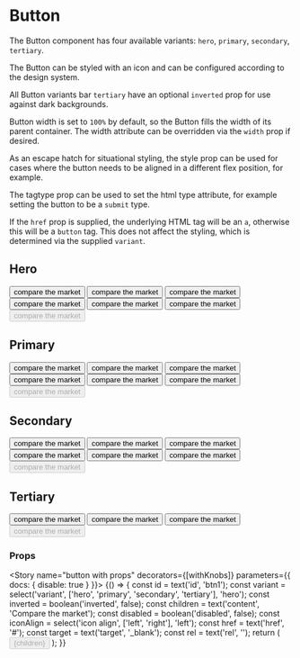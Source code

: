 
<Meta title="Components|Button" component={Button} />

# Button

The Button component has four available variants: `hero`, `primary`, `secondary`, `tertiary`.

The Button can be styled with an icon and can be configured according to the design system.

All Button variants bar `tertiary` have an optional `inverted` prop for use against dark backgrounds.

Button width is set to `100%` by default, so the Button fills the width of its parent container. The width
attribute can be overridden via the `width` prop if desired.

As an escape hatch for situational styling, the style prop can be used for cases where the button needs to be aligned in a different flex position, for example.

The tagtype prop can be used to set the html type attribute, for example setting the button to be a `submit` type.

If the `href` prop is supplied, the underlying HTML tag will be an `a`, otherwise this will be a `button` tag. This does not
affect the styling, which is determined via the supplied `variant`.

## Hero
<Preview>
  <Story name="hero button">
    <FluidContainer>
      <Row>
        <Column sm={4}>
          <Button id="hero-btn01" variant="hero" href='#'>compare the market</Button>
        </Column>
        <Column sm={4}>
          <Button id="hero-btn02" variant="hero" icon={faInfoCircle}>compare the market</Button>
        </Column>
        <Column sm={4}>
          <Button id="hero-btn03" variant="hero" icon={faInfoCircle} iconAlign='right'>compare the market</Button>
        </Column>
      </Row>
      <StyledRow bg='#0f8927'>
        <Column sm={4}>
          <Button id="hero-btn04" variant="hero" inverted >compare the market</Button>
        </Column>
        <Column sm={4}>
          <Button id="hero-btn05" variant="hero" inverted icon={faInfoCircle}>compare the market</Button>
        </Column>
        <Column sm={4}>
          <Button id="hero-btn06" variant="hero" inverted icon={faInfoCircle} iconAlign='right'>compare the market</Button>
        </Column>
      </StyledRow>
      <Row>
        <Column sm={4}>
          <Button id="hero-btn07" variant="hero" disabled>compare the market</Button>
        </Column>
      </Row>
    </FluidContainer>
  </Story>
</Preview>

## Primary
<Preview>
  <Story name="primary button">
    <FluidContainer>
      <Row>
        <Column sm={4}>
          <Button id="primary-btn01" variant="primary" >compare the market</Button>
        </Column>
        <Column sm={4}>
          <Button id="primary-btn02" variant="primary" icon={faInfoCircle}>compare the market</Button>
        </Column>
        <Column sm={4}>
          <Button id="primary-btn03" variant="primary" icon={faInfoCircle} iconAlign='right'>compare the market</Button>
        </Column>
      </Row>
      <StyledRow bg='#0b60b7'>
        <Column sm={4}>
          <Button id="primary-btn04" variant="primary" inverted >compare the market</Button>
        </Column>
        <Column sm={4}>
          <Button id="primary-btn05" variant="primary" inverted icon={faInfoCircle}>compare the market</Button>
        </Column>
        <Column sm={4}>
          <Button id="primary-btn06" variant="primary" inverted icon={faInfoCircle} iconAlign='right'>compare the market</Button>
        </Column>
      </StyledRow>
      <Row>
        <Column sm={4}>
          <Button id="primary-btn07" variant="primary" disabled>compare the market</Button>
        </Column>
      </Row>
    </FluidContainer>
  </Story>
</Preview>

## Secondary
<Preview>
  <Story name="secondary button">
    <FluidContainer>
      <Row>
        <Column sm={4}>
          <Button id="secondary-btn01" variant="secondary" >compare the market</Button>
        </Column>
        <Column sm={4}>
          <Button id="secondary-btn02" variant="secondary" icon={faInfoCircle}>compare the market</Button>
        </Column>
        <Column sm={4}>
          <Button id="secondary-btn03" variant="secondary" icon={faInfoCircle} iconAlign='right'>compare the market</Button>
        </Column>
      </Row>
      <StyledRow bg='#0b60b7'>
        <Column sm={4}>
          <Button id="secondary-btn04" variant="secondary" inverted >compare the market</Button>
        </Column>
        <Column sm={4}>
          <Button id="secondary-btn05" variant="secondary" inverted icon={faInfoCircle}>compare the market</Button>
        </Column>
        <Column sm={4}>
          <Button id="secondary-btn06" variant="secondary" inverted icon={faInfoCircle} iconAlign='right'>compare the market</Button>
        </Column>
      </StyledRow>
      <Row>
        <Column sm={4}>
          <Button id="secondary-btn07" variant="secondary" disabled>compare the market</Button>
        </Column>
      </Row>
    </FluidContainer>
  </Story>
</Preview>

## Tertiary
<Preview>
  <Story name="tertiary button">
    <FluidContainer>
      <Row>
        <Column sm={4}>
          <Button id="tertiary-btn01" variant="tertiary" >compare the market</Button>
        </Column>
        <Column sm={4}>
          <Button id="tertiary-btn02" variant="tertiary" icon={faInfoCircle}>compare the market</Button>
        </Column>
        <Column sm={4}>
          <Button id="tertiary-btn03" variant="tertiary" icon={faInfoCircle} iconAlign='right'>compare the market</Button>
        </Column>
      </Row>
      <Row>
        <Column sm={4}>
          <Button id="tertiary-btn04" variant="tertiary" disabled>compare the market</Button>
        </Column>
      </Row>
    </FluidContainer>
  </Story>
</Preview>

### Props

<Props of={Button} />

<Story name="button with props" decorators={[withKnobs]} parameters={{ docs: { disable: true } }}>
  {() => {
    const id = text('id', 'btn1');
    const variant = select('variant', ['hero', 'primary', 'secondary', 'tertiary'], 'hero');
    const inverted = boolean('inverted', false);
    const children = text('content', 'Compare the market');
    const disabled = boolean('disabled',  false);
    const iconAlign = select('icon align', ['left', 'right'], 'left');
    const href = text('href', '#');
    const target = text('target', '_blank');
    const rel = text('rel', '');
    return (
      <Button
        id={id}
        variant={variant}
        inverted={inverted}
        disabled={disabled}
        icon={faInfoCircle}
        iconAlign={iconAlign}
        href={href}
        target={target}
        rel={rel}
      >
        {children}
      </Button>
    );
  }}
</Story>
